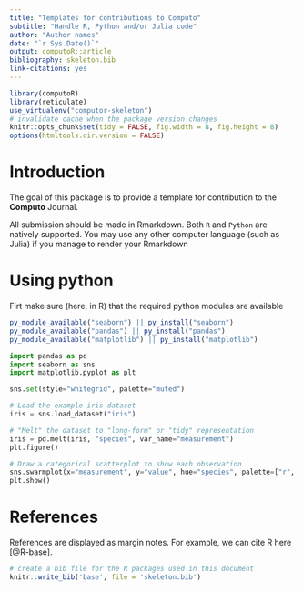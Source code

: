 ```yaml
---
title: "Templates for contributions to Computo"
subtitle: "Handle R, Python and/or Julia code"
author: "Author names"
date: "`r Sys.Date()`"
output: computoR::article
bibliography: skeleton.bib
link-citations: yes
---
```


```r
library(computoR)
library(reticulate)
use_virtualenv("computor-skeleton")
# invalidate cache when the package version changes
knitr::opts_chunk$set(tidy = FALSE, fig.width = 8, fig.height = 8)
options(htmltools.dir.version = FALSE)
```

# Introduction

The goal of this package is to provide a template for contribution to the **Computo** Journal.

All submission should be made in Rmarkdown. Both `R` and `Python` are natively supported. You may use any other computer language (such as Julia) if you manage to render your Rmarkdown

# Using python

Firt make sure (here, in R) that the required python modules are available

```r
py_module_available("seaborn") || py_install("seaborn")
py_module_available("pandas") || py_install("pandas")
py_module_available("matplotlib") || py_install("matplotlib")
```


```python
import pandas as pd
import seaborn as sns
import matplotlib.pyplot as plt

sns.set(style="whitegrid", palette="muted")

# Load the example iris dataset
iris = sns.load_dataset("iris")

# "Melt" the dataset to "long-form" or "tidy" representation
iris = pd.melt(iris, "species", var_name="measurement")
plt.figure()

# Draw a categorical scatterplot to show each observation
sns.swarmplot(x="measurement", y="value", hue="species", palette=["r", "c", "y"], data=iris)
plt.show()
```

# References

References are displayed as margin notes. For example, we can cite R here [@R-base].

```r
# create a bib file for the R packages used in this document
knitr::write_bib('base', file = 'skeleton.bib')
```

